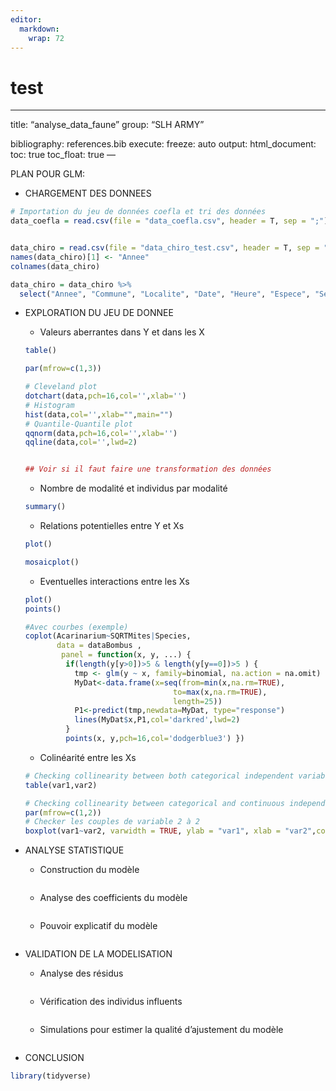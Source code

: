 ```yaml
---
editor: 
  markdown: 
    wrap: 72
---
```

# test

------------------------------------------------------------------------
title: "analyse_data_faune" group: "SLH ARMY"

bibliography: references.bib execute: freeze: auto output:
html_document: toc: true toc_float: true ---

PLAN POUR GLM:

-   CHARGEMENT DES DONNEES

```r
# Importation du jeu de données coefla et tri des données
data_coefla = read.csv(file = "data_coefla.csv", header = T, sep = ";")



```

```r
data_chiro = read.csv(file = "data_chiro_test.csv", header = T, sep = ";")
names(data_chiro)[1] <- "Annee"
colnames(data_chiro)

data_chiro = data_chiro %>%
  select("Annee", "Commune", "Localite", "Date", "Heure", "Espece", "Sexe", "Repro", "Age", "AB", "D5", "D3", "Masse", "MF", "DC", "Milieu") 

```

-   EXPLORATION DU JEU DE DONNEE

    -   Valeurs aberrantes dans Y et dans les X

    ```r
    table()

    par(mfrow=c(1,3))

    # Cleveland plot
    dotchart(data,pch=16,col='',xlab='')
    # Histogram
    hist(data,col='',xlab="",main="")
    # Quantile-Quantile plot
    qqnorm(data,pch=16,col='',xlab='')
    qqline(data,col='',lwd=2)


    ## Voir si il faut faire une transformation des données


    ```

    -   Nombre de modalité et individus par modalité

    ```r
    summary()

    ```

    -   Relations potentielles entre Y et Xs

    ```r
    plot()

    mosaicplot()
    ```

    -   Eventuelles interactions entre les Xs

    ```r
    plot()
    points()

    #Avec courbes (exemple)
    coplot(Acarinarium~SQRTMites|Species,
           data = dataBombus ,
            panel = function(x, y, ...) {
             if(length(y[y>0])>5 & length(y[y==0])>5 ) {
               tmp <- glm(y ~ x, family=binomial, na.action = na.omit)
               MyDat<-data.frame(x=seq(from=min(x,na.rm=TRUE),
                                     to=max(x,na.rm=TRUE),
                                     length=25))
               P1<-predict(tmp,newdata=MyDat, type="response")
               lines(MyDat$x,P1,col='darkred',lwd=2)
             }
             points(x, y,pch=16,col='dodgerblue3') })
    ```

    -   Colinéarité entre les Xs

    ```r
    # Checking collinearity between both categorical independent variables
    table(var1,var2)

    # Checking collinearity between categorical and continuous independent variables
    par(mfrow=c(1,2))
    # Checker les couples de variable 2 à 2
    boxplot(var1~var2, varwidth = TRUE, ylab = "var1", xlab = "var2",col=c('dodgerblue3','darkred'), main = "")

    ```

-   ANALYSE STATISTIQUE

    -   Construction du modèle

    ```r
    ```

    -   Analyse des coefficients du modèle

    ```r
    ```

    -   Pouvoir explicatif du modèle

    ```r
    ```

-   VALIDATION DE LA MODELISATION

    -   Analyse des résidus

    ```r
    ```

    -   Vérification des individus influents

    ```r
    ```

    -   Simulations pour estimer la qualité d'ajustement du modèle

    ```r
    ```

-   CONCLUSION

```r
library(tidyverse)
```

